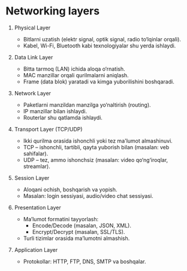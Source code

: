 # Networking layers
1. Physical Layer
    - Bitlarni uzatish (elektr signal, optik signal, radio to‘lqinlar orqali).
    - Kabel, Wi-Fi, Bluetooth kabi texnologiyalar shu yerda ishlaydi.

2. Data Link Layer
    - Bitta tarmoq (LAN) ichida aloqa o‘rnatish.
    - MAC manzillar orqali qurilmalarni aniqlash.
    - Frame (data blok) yaratadi va kimga yuborilishini boshqaradi.

3. Network Layer
    - Paketlarni manzildan manzilga yo‘naltirish (routing).
    - IP manzillar bilan ishlaydi.
    - Routerlar shu qatlamda ishlaydi.

4. Transport Layer (TCP/UDP)
    - Ikki qurilma orasida ishonchli yoki tez ma'lumot almashinuvi.
    - TCP – ishonchli, tartibli, qayta yuborish bilan (masalan: veb sahifalar).
    - UDP – tez, ammo ishonchsiz (masalan: video qo‘ng‘iroqlar, streamlar).

5. Session Layer
    - Aloqani ochish, boshqarish va yopish.
    - Masalan: login sessiyasi, audio/video chat sessiyasi.

6. Presentation Layer
    - Ma’lumot formatini tayyorlash:
       - Encode/Decode (masalan, JSON, XML).
       - Encrypt/Decrypt (masalan, SSL/TLS).
    - Turli tizimlar orasida ma’lumotni almashish.

7. Application Layer
    - Protokollar: HTTP, FTP, DNS, SMTP va boshqalar.